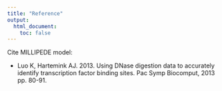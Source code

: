 ```yaml
---
title: "Reference"
output:
  html_document:
    toc: false
---
```


Cite MILLIPEDE model: 

* Luo K, Hartemink AJ. 2013. Using DNase digestion data to accurately identify transcription factor binding sites. Pac Symp Biocomput, 2013 pp. 80-91.


